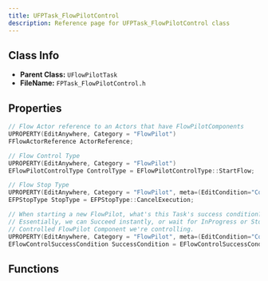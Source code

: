 ```yaml
---
title: UFPTask_FlowPilotControl
description: Reference page for UFPTask_FlowPilotControl class
---
```


## Class Info
- __Parent Class:__ `UFlowPilotTask`
- __FileName:__ `FPTask_FlowPilotControl.h`
## Properties

```cpp
// Flow Actor reference to an Actors that have FlowPilotComponents 
UPROPERTY(EditAnywhere, Category = "FlowPilot")
FFlowActorReference ActorReference;

// Flow Control Type 
UPROPERTY(EditAnywhere, Category = "FlowPilot")
EFlowPilotControlType ControlType = EFlowPilotControlType::StartFlow;

// Flow Stop Type 
UPROPERTY(EditAnywhere, Category = "FlowPilot", meta=(EditCondition="ControlType==EFlowPilotControlType::StopFlow", EditConditionHides))
EFPStopType StopType = EFPStopType::CancelExecution;

// When starting a new FlowPilot, what's this Task's success condition?\ 
// Essentially, we can Succeed instantly, or wait for InProgress or Stopped/Complete execution of the\ 
// Controlled FlowPilot Component we're controlling. 
UPROPERTY(EditAnywhere, Category = "FlowPilot", meta=(EditCondition="ControlType==EFlowPilotControlType::StartFlow", EditConditionHides))
EFlowControlSuccessCondition SuccessCondition = EFlowControlSuccessCondition::Instant;

```
## Functions

